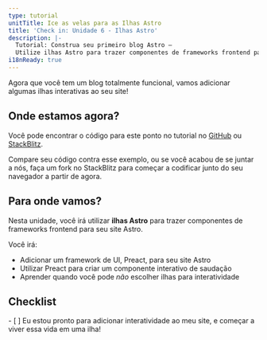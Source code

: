 ```yaml
---
type: tutorial
unitTitle: Ice as velas para as Ilhas Astro
title: 'Check in: Unidade 6 - Ilhas Astro'
description: |-
  Tutorial: Construa seu primeiro blog Astro —
  Utilize ilhas Astro para trazer componentes de frameworks frontend para seu site Astro
i18nReady: true
---
```


Agora que você tem um blog totalmente funcional, vamos adicionar algumas ilhas interativas ao seu site!

## Onde estamos agora?

Você pode encontrar o código para este ponto no tutorial no [GitHub](https://github.com/withastro/blog-tutorial-demo/tree/unit-6/start) ou
[StackBlitz](https://stackblitz.com/github/withastro/blog-tutorial-demo/tree/unit-6/start?file=src/pages/index.astro).

Compare seu código contra esse exemplo, ou se você acabou de se juntar a nós, faça um fork no StackBlitz para começar a codificar junto do seu navegador a partir de agora.

## Para onde vamos?

Nesta unidade, você irá utilizar **ilhas Astro** para trazer componentes de frameworks frontend para seu site Astro.

Você irá:
- Adicionar um framework de UI, Preact, para seu site Astro
- Utilizar Preact para criar um componente interativo de saudação
- Aprender quando você pode _não_ escolher ilhas para interatividade


<Box icon="check-list">

## Checklist

<Checklist key="interactivity">
- [ ] Eu estou pronto para adicionar interatividade ao meu site, e começar a viver essa vida em uma ilha!
</Checklist>
</Box>
